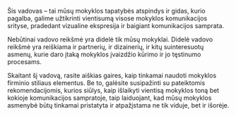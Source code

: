 Šis vadovas – tai mūsų mokyklos tapatybės atspindys ir gidas, kurio pagalba, galime užtikrinti vientisumą visose mokyklos komunikacijos srityse, pradedant vizualine ekspresija ir baigiant komunikacijos samprata.

Nebūtinai vadovo reikšmė yra didelė tik mūsų mokyklai. Didelė vadovo reikšmė yra reiškiama ir partnerių, ir dizainerių, ir kitų suinteresuotų asmenų, kurie daro įtaką mokyklos įvaizdžio kūrimo ir jo tęstinumo procesams.

Skaitant šį vadovą, rasite aiškias gaires, kaip tinkamai naudoti mokyklos firminio stiliaus elementus. Be to, galėsite susipažinti su pateiktomis rekomendacijomis, kurios siūlys, kaip išlaikyti vientisą mokyklos toną bet kokioje komunikacijos sampratoje, taip laiduojant, kad mūsų mokyklos asmenybė būtų tinkamai pristatyta ir atpažįstama ne tik viduje, bet ir išorėje.